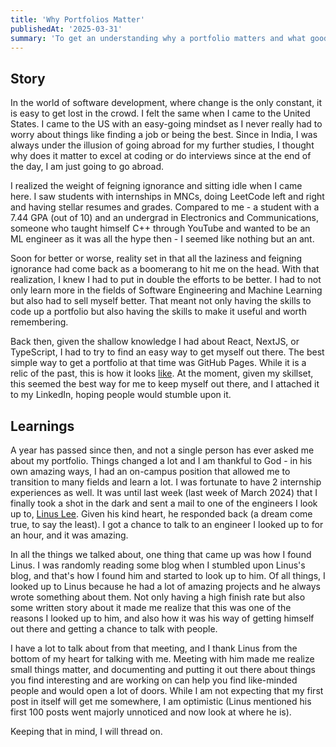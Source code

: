 ```yaml
---
title: 'Why Portfolios Matter'
publishedAt: '2025-03-31'
summary: 'To get an understanding why a portfolio matters and what good does it bring.'
---
```

## Story 
In the world of software development, where change is the only constant, it is easy to get lost in the crowd. I felt the same when I came to the United States. I came to the US with an easy-going mindset as I never really had to worry about things like finding a job or being the best. Since in India, I was always under the illusion of going abroad for my further studies, I thought why does it matter to excel at coding or do interviews since at the end of the day, I am just going to go abroad.

I realized the weight of feigning ignorance and sitting idle when I came here. I saw students with internships in MNCs, doing LeetCode left and right and having stellar resumes and grades. Compared to me - a student with a 7.44 GPA (out of 10) and an undergrad in Electronics and Communications, someone who taught himself C++ through YouTube and wanted to be an ML engineer as it was all the hype then - I seemed like nothing but an ant.

Soon for better or worse, reality set in that all the laziness and feigning ignorance had come back as a boomerang to hit me on the head. With that realization, I knew I had to put in double the efforts to be better. I had to not only learn more in the fields of Software Engineering and Machine Learning but also had to sell myself better. That meant not only having the skills to code up a portfolio but also having the skills to make it useful and worth remembering.

Back then, given the shallow knowledge I had about React, NextJS, or TypeScript, I had to try to find an easy way to get myself out there. The best simple way to get a portfolio at that time was GitHub Pages. While it is a relic of the past, this is how it looks [like](https://sparsh-palkhiwala.github.io/). At the moment, given my skillset, this seemed the best way for me to keep myself out there, and I attached it to my LinkedIn, hoping people would stumble upon it.

## Learnings

A year has passed since then, and not a single person has ever asked me about my portfolio. Things changed a lot and I am thankful to God - in his own amazing ways, I had an on-campus position that allowed me to transition to many fields and learn a lot. I was fortunate to have 2 internship experiences as well. It was until last week (last week of March 2024) that I finally took a shot in the dark and sent a mail to one of the engineers I look up to, [Linus Lee](https://thesephist.com/). Given his kind heart, he responded back (a dream come true, to say the least). I got a chance to talk to an engineer I looked up to for an hour, and it was amazing.

In all the things we talked about, one thing that came up was how I found Linus. I was randomly reading some blog when I stumbled upon Linus's blog, and that's how I found him and started to look up to him. Of all things, I looked up to Linus because he had a lot of amazing projects and he always wrote something about them. Not only having a high finish rate but also some written story about it made me realize that this was one of the reasons I looked up to him, and also how it was his way of getting himself out there and getting a chance to talk with people.

I have a lot to talk about from that meeting, and I thank Linus from the bottom of my heart for talking with me. Meeting with him made me realize small things matter, and documenting and putting it out there about things you find interesting and are working on can help you find like-minded people and would open a lot of doors. While I am not expecting that my first post in itself will get me somewhere, I am optimistic (Linus mentioned his first 100 posts went majorly unnoticed and now look at where he is).

Keeping that in mind, I will thread on.


